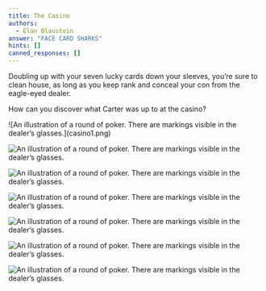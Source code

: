 ```yaml
---
title: The Casino
authors:
  - Elan Blaustein
answer: "FACE CARD SHARKS"
hints: []
canned_responses: []
---
```


<div className="flavor">
Doubling up with your seven lucky cards down your sleeves, you’re sure
to clean house, as long as you keep rank and conceal your con from the
eagle-eyed dealer.

How can you discover what Carter was up to at the casino?

</div>

<div
  style={{
    display: "flex",
    flexDirection: "column",
    alignItems: "center",
    justifyContent: "flex-start",
  }}
>
![An illustration of a round of poker. There are markings visible in the dealer’s glasses.](casino1.png)

![An illustration of a round of poker. There are markings visible in the dealer’s glasses.](casino2.png)

![An illustration of a round of poker. There are markings visible in the dealer’s glasses.](casino3.png)

![An illustration of a round of poker. There are markings visible in the dealer’s glasses.](casino4.png)

![An illustration of a round of poker. There are markings visible in the dealer’s glasses.](casino5.png)

![An illustration of a round of poker. There are markings visible in the dealer’s glasses.](casino6.png)

![An illustration of a round of poker. There are markings visible in the dealer’s glasses.](casino7.png)

</div>
